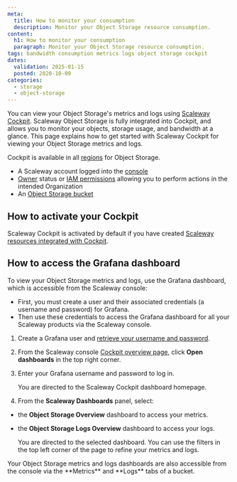```yaml
---
meta:
  title: How to monitor your consumption
  description: Monitor your Object Storage resource consumption.
content:
  h1: How to monitor your consumption
  paragraph: Monitor your Object Storage resource consumption.
tags: bandwidth consumption metrics logs object storage cockpit
dates:
  validation: 2025-01-15
  posted: 2020-10-09
categories:
  - storage
  - object-storage
---
```


You can view your Object Storage's metrics and logs using [Scaleway Cockpit](/observability/cockpit/quickstart/). Scaleway Object Storage is fully integrated into Cockpit, and allows you to monitor your objects, storage usage, and bandwidth at a glance. This page explains how to get started with Scaleway Cockpit for viewing your Object Storage metrics and logs.

Cockpit is available in all [regions](/storage/object/concepts/#region-and-availability-zone) for Object Storage.

<Macro id="requirements" />

- A Scaleway account logged into the [console](https://console.scaleway.com)
- [Owner](/identity-and-access-management/iam/concepts/#owner) status or [IAM permissions](/identity-and-access-management/iam/concepts/#permission) allowing you to perform actions in the intended Organization
- An [Object Storage bucket](/storage/object/how-to/create-a-bucket/)

## How to activate your Cockpit

Scaleway Cockpit is activated by default if you have created [Scaleway resources integrated with Cockpit](/observability/cockpit/reference-content/cockpit-limitations/#product-integration-into-cockpit).

## How to access the Grafana dashboard

To view your Object Storage metrics and logs, use the Grafana dashboard, which is accessible from the Scaleway console:
  - First, you must create a user and their associated credentials (a username and password) for Grafana.
  - Then use these credentials to access the Grafana dashboard for all your Scaleway products via the Scaleway console.

1. Create a Grafana user and [retrieve your username and password](/observability/cockpit/how-to/retrieve-grafana-credentials/).

2. From the Scaleway console [Cockpit overview page](https://console.scaleway.com/cockpit/overview), click **Open dashboards** in the top right corner.

3. Enter your Grafana username and password to log in.

    You are directed to the Scaleway Cockpit dashboard homepage.

4. From the **Scaleway Dashboards** panel, select:
  - the **Object Storage Overview** dashboard to access your metrics.
  - the **Object Storage Logs Overview** dashboard to access your logs.

    You are directed to the selected dashboard. You can use the filters in the top left corner of the page to refine your metrics and logs.

<Message type="note">
  Your Object Storage metrics and logs dashboards are also accessible from the console via the **Metrics** and **Logs** tabs of a bucket.
</Message>
